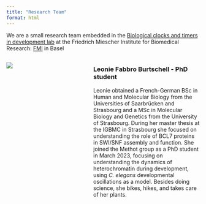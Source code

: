 ```yaml
---
title: "Research Team"
format: html
---
```


We are a small research team embedded in the [Biological clocks and timers in development lab](https://grosshanslab.org/) at the Friedrich Miescher Institute for Biomedical Research: [FMI](https://fmi.ch) in Basel

:::: {.columns}
::: {.column width="30%"}
![](images/ProfileLeonie.webp)
:::
::: {.column width="10%"}
<!-- empty column to create gap -->
:::
::: {.column width="60%"}
### Leonie Fabbro Burtschell - PhD student

Leonie obtained a French-German BSc in Human and Molecular Biology from the Universities of Saarbrücken and Strasbourg and a MSc in Molecular Biology and Genetics from the University of Strasbourg. During her master thesis at the IGBMC in Strasbourg she focused on understanding the role of BCL7 proteins in SWI/SNF assembly and function. She joined the Methot group as a PhD student in March 2023, focusing on understanding the dynamics of heterochromatin during development, using *C. elegans* developmental oscillations as a model. Besides doing science, she bikes, hikes, and takes care of her plants.
:::
::::

:::: {.columns}
::: {.column width="30%"}
### 
:::
::: {.column width="10%"}
<!-- empty column to create gap -->
:::
::: {.column width="60%"}
### 


:::
::::